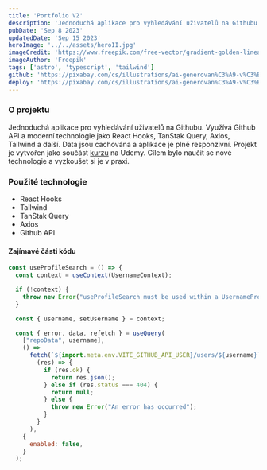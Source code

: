```yaml
---
title: 'Portfolio V2'
description: 'Jednoduchá aplikace pro vyhledávání uživatelů na Githubu. Využívá Github API a moderní technologie jako React Hooks, TanStak Query, Axios, Tailwind a další. Data jsou cachována a aplikace je plně responzivní.'
pubDate: 'Sep 8 2023'
updatedDate: 'Sep 15 2023'
heroImage: '../../assets/heroII.jpg'
imageCredit: 'https://www.freepik.com/free-vector/gradient-golden-linear-background_14456030.htm#page=3&query=wallpaper&position=8&from_view=search&track=sph'
imageAuthor: 'Freepik'
tags: ['astro', 'typescript', 'tailwind']
github: 'https://pixabay.com/cs/illustrations/ai-generovan%C3%A9-v%C3%BDlet-dod%C3%A1vka-hippie-7857125/'
deploy: 'https://pixabay.com/cs/illustrations/ai-generovan%C3%A9-v%C3%BDlet-dod%C3%A1vka-hippie-7857125/'
---
```


### O projektu

Jednoduchá aplikace pro vyhledávání uživatelů na Githubu. Využívá Github API a moderní technologie jako React Hooks, TanStak Query, Axios, Tailwind a další. Data jsou cachována a aplikace je plně responzivní. Projekt je vytvořen jako součást [kurzu](https://www.udemy.com/course/modern-react-front-to-back/) na Udemy. Cílem bylo naučit se nové technologie a vyzkoušet si je v praxi.

### Použité technologie

- React Hooks
- Tailwind
- TanStak Query
- Axios
- Github API

#### Zajímavé části kódu

```javascript
const useProfileSearch = () => {
  const context = useContext(UsernameContext);

  if (!context) {
    throw new Error("useProfileSearch must be used within a UsernameProvider");
  }

  const { username, setUsername } = context;

  const { error, data, refetch } = useQuery(
    ["repoData", username],
    () =>
      fetch(`${import.meta.env.VITE_GITHUB_API_USER}/users/${username}`).then(
        (res) => {
          if (res.ok) {
            return res.json();
          } else if (res.status === 404) {
            return null;
          } else {
            throw new Error("An error has occurred");
          }
        }
      ),
    {
      enabled: false,
    }
  );
```
